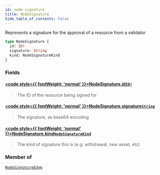 ```yaml
---
id: node-signature
title: NodeSignature
hide_table_of_contents: false
---
```








Represents a signature for the approval of a resource from a validator

```graphql
type NodeSignature {
  id: ID!
  signature: String
  kind: NodeSignatureKind
}
```


### Fields

#### [<code style={{ fontWeight: 'normal' }}>NodeSignature.<b>id</b></code>](#)<Bullet />[`ID!`](/testnet/api/graphql/scalars/id) <Badge class="secondary" text="non-null"/> <Badge class="secondary" text="scalar"/>
> The ID of the resource being signed for
> 

#### [<code style={{ fontWeight: 'normal' }}>NodeSignature.<b>signature</b></code>](#)<Bullet />[`String`](/testnet/api/graphql/scalars/string) <Badge class="secondary" text="scalar"/>
> The signature, as base64 encoding
> 

#### [<code style={{ fontWeight: 'normal' }}>NodeSignature.<b>kind</b></code>](#)<Bullet />[`NodeSignatureKind`](/testnet/api/graphql/enums/node-signature-kind) <Badge class="secondary" text="enum"/>
> The kind of signature this is (e.g: withdrawal, new asset, etc)
> 



### Member of

[`NodeSignatureEdge`](/testnet/api/graphql/objects/node-signature-edge)  <Badge class="secondary" text="object"/>



